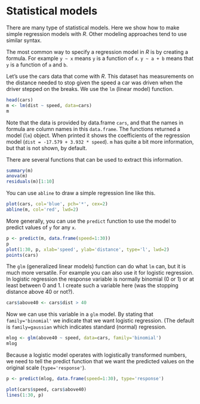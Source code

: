 # Statistical models

There are many type of statistical models. Here we show how to make simple regression models with *R*. Other modeling approaches tend to use similar syntax. 

The most common way to specify a regression model in *R* is by creating a formula. For example `y ~ x` means `y` is a function of `x`. `y ~ a + b` means that `y` is a function of `a` and `b`. 

Let's use the cars data that come with *R*. This dataset has measurements on the distance needed to stop given the speed a car was driven when the driver stepped on the breaks. We use the `lm` (linear model) function.

```r
head(cars)
m <- lm(dist ~ speed, data=cars)
m
```

Note that the data is provided by data.frame `cars`, and that the names in formula are column names in this `data.frame`. The functions returned a model (`lm`) object. When printed it shows the coefficients of the regression model (`dist = -17.579 + 3.932 * speed`). `m` has quite a bit more information, but that is not shown, by default.

There are several functions that can be used to extract this information. 

```r
summary(m)
anova(m)
residuals(m)[1:10]
```

You can use `abline` to draw a simple regression line like this.

```r
plot(cars, col='blue', pch='*', cex=2)
abline(m, col='red', lwd=2)
```

More generally, you can use the `predict` function to use the model to predict values of `y` for any `x`.

```r
p <- predict(m, data.frame(speed=1:30))
p
plot(1:30, p, xlab='speed', ylab='distance', type='l', lwd=2)
points(cars)
```

The `glm` (generalized linear models) function can do what `lm` can, but it is much more versatile. For example you can also use it for logistic regression. In logistic regression the response variable is normally binomial (0 or 1) or at least between 0 and 1. I create such a variable here (was the stopping distance above 40 or not?). 

```r
cars$above40 <- cars$dist > 40
```

Now we can use this variable in a `glm` model. By stating that `family='binomial'` we indicate that we want logistic regression. (The default is `family=gaussian` which indicates standard (normal) regression.

```r
mlog <- glm(above40 ~ speed, data=cars, family='binomial')
mlog
```

Because a logistic model operates with logistically transformed numbers, we need to tell the predict function that we want the predicted values on the original scale (`type='response'`). 

```r
p <- predict(mlog, data.frame(speed=1:30), type='response')
```

```r
plot(cars$speed, cars$above40)
lines(1:30, p)
```
